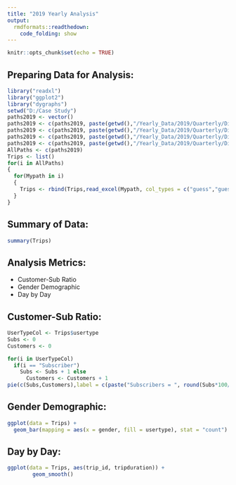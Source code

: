 ```yaml
---
title: "2019 Yearly Analysis"
output: 
  rmdformats::readthedown:
    code_folding: show
---
```


```r
knitr::opts_chunk$set(echo = TRUE)
```

## Preparing Data for Analysis: 

```r
library("readxl")
library("ggplot2")
library("dygraphs")
setwd("D:/Case Study")
paths2019 <- vector()
paths2019 <- c(paths2019, paste(getwd(),"/Yearly_Data/2019/Quarterly/Divvy_Trips_2019_Q1.xlsx", sep = ""))
paths2019 <- c(paths2019, paste(getwd(),"/Yearly_Data/2019/Quarterly/Divvy_Trips_2019_Q2.xlsx", sep = ""))
paths2019 <- c(paths2019, paste(getwd(),"/Yearly_Data/2019/Quarterly/Divvy_Trips_2019_Q3.xlsx", sep = ""))
paths2019 <- c(paths2019, paste(getwd(),"/Yearly_Data/2019/Quarterly/Divvy_Trips_2019_Q4.xlsx", sep = ""))
AllPaths <- c(paths2019)
Trips <- list()
for(i in AllPaths)
{
  for(Mypath in i)
  { 
    Trips <- rbind(Trips,read_excel(Mypath, col_types = c("guess","guess","guess","guess","guess","guess","guess","guess","guess","guess","guess","numeric")))
  }
}
```

## Summary of Data: 

```r
summary(Trips)
```
## Analysis Metrics: 

* Customer-Sub Ratio
* Gender Demographic
* Day by Day

## Customer-Sub Ratio:


```r
UserTypeCol <- Trips$usertype
Subs <- 0
Customers <- 0

for(i in UserTypeCol)
  if(i == "Subscriber")
    Subs <- Subs + 1 else
      Customers <- Customers + 1
pie(c(Subs,Customers),label = c(paste("Subscribers = ", round(Subs*100/(Subs + Customers), 2), "%"), paste("Customers = ", round(Customers*100/(Subs + Customers), 2), "%")))
```

## Gender Demographic: 
```r
ggplot(data = Trips) +
  geom_bar(mapping = aes(x = gender, fill = usertype), stat = "count")
```

## Day by Day: 
```r
ggplot(data = Trips, aes(trip_id, tripduration)) +
        geom_smooth()
```
